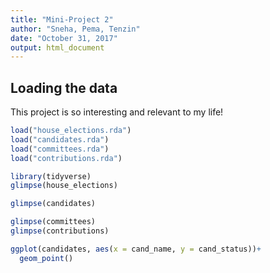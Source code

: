 ```yaml
---
title: "Mini-Project 2"
author: "Sneha, Pema, Tenzin"
date: "October 31, 2017"
output: html_document
---
```



## Loading the data

This project is so interesting and relevant to my life!

```r
load("house_elections.rda")
load("candidates.rda")
load("committees.rda")
load("contributions.rda")
```

```r
library(tidyverse)
glimpse(house_elections)
```
```r
glimpse(candidates)
```
```r
glimpse(committees)
glimpse(contributions)
```

```r
ggplot(candidates, aes(x = cand_name, y = cand_status))+
  geom_point()
```

